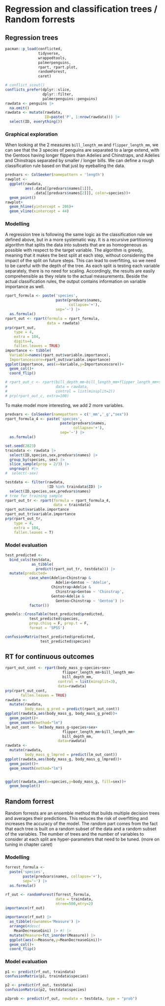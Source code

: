 # Regression and classification trees / Random forrests

## Regression trees

```r
pacman::p_load(conflicted,
               tidyverse,
               wrappedtools, 
               palmerpenguins,
               rpart, rpart.plot,
               randomForest,
               caret)

# conflict_scout()
conflicts_prefer(dplyr::slice, 
                 dplyr::filter,
                 palmerpenguins::penguins)
rawdata <- penguins |> 
  na.omit()
rawdata <- mutate(rawdata,
                  ID=paste('P', 1:nrow(rawdata))) |> 
  select(ID, everything())
```

### Graphical exploration

When looking at the 2 measures `bill_length_mm` and `flipper_length_mm`, we can see that the 3 species of penguins are separated to a large extend, with the Gentoos having longer flippers than Adelies and Chinstraps, and Adelies and Chinstraps separated by smaller / longer bills. We can define a rough classification rule based on that just by eyeballing the data.

```r
predvars <- ColSeeker(namepattern = 'length')
rawplot <- 
  ggplot(rawdata, 
         aes(.data[[predvars$names[1]]], 
             .data[[predvars$names[2]]], color=species))+
  geom_point()  
rawplot+
  geom_hline(yintercept = 206)+
  geom_vline(xintercept = 44)
```

### Modelling

A regression tree is following the same logic as the classification rule we defined above, but in a more systematic way. It is a recursive partitioning algorithm that splits the data into subsets that are as homogeneous as possible with respect to the target variable. The algorithm is greedy, meaning that it makes the best split at each step, without considering the impact of the split on future steps. This can lead to overfitting, so we need to be careful with the depth of the tree. As each split is testing each variable separately, there is no need for scaling. Accordingly, the results are easily comprehensible as they relate to the actual measurements. Beside the actual classification rules, the output contains information on variable importance as well.

```r
rpart_formula <- paste('species',
                       paste(predvars$names,
                             collapse='+'),
                       sep='~') |> 
  as.formula()
rpart_out <- rpart(formula = rpart_formula,
                   data = rawdata)
prp(rpart_out,
    type = 4,
    extra = 104,
    digits=4,
    fallen.leaves = TRUE)
importance <- tibble(
  Variable=names(rpart_out$variable.importance),
  Importancescore=rpart_out$variable.importance)
ggplot(importance, aes(x=Variable,y=Importancescore))+
  geom_col()+
  coord_flip()

# rpart_out_c <- rpart(bill_depth_mm~bill_length_mm+flipper_length_mm+sex, 
#                      data = rawdata,
#                      control = list(minsplit=2))
# prp(rpart_out_c, extra=100)
```

To make model more interesting, we add 2 more variables.

```r
predvars <- ColSeeker(namepattern = c('_mm','_g',"sex"))
rpart_formula_4 <- paste('species',
                         paste(predvars$names,
                               collapse='+'),
                         sep='~') |> 
  as.formula()

set.seed(2023)
traindata <- rawdata |> 
  select(ID,species,sex,predvars$names) |>
  group_by(species, sex) |>
  slice_sample(prop = 2/3) |>
  ungroup() #|>
#  select(-sex)

testdata <- filter(rawdata,
                   !ID %in% traindata$ID) |>
  select(ID,species,sex,predvars$names)
# tree for training sample
rpart_out_tr <- rpart(formula = rpart_formula_4,
                      data = traindata)
rpart_out$variable.importance
rpart_out_tr$variable.importance
prp(rpart_out_tr,
    type = 4,
    extra = 104,
    fallen.leaves = T)
```

### Model evaluation

```r
test_predicted <- 
  bind_cols(testdata,
            as_tibble(
              predict(rpart_out_tr, testdata))) |>   
  mutate(predicted=
           case_when(Adelie>Chinstrap &
                       Adelie>Gentoo ~ 'Adelie',
                     Chinstrap>Adelie &
                       Chinstrap>Gentoo ~ 'Chinstrap',
                     Gentoo>Adelie &
                       Gentoo>Chinstrap ~ 'Gentoo') |> 
           factor())

gmodels::CrossTable(test_predicted$predicted,
           test_predicted$species,
           prop.chisq = F, prop.t = F,
           format = 'SPSS')

confusionMatrix(test_predicted$predicted,
                test_predicted$species)
```

## RT for continuous outcomes

```r
rpart_out_cont <- rpart(body_mass_g~species+sex+
                          flipper_length_mm+bill_length_mm+
                          bill_depth_mm, 
                        control = list(minsplit=3), 
                        data=rawdata)
prp(rpart_out_cont,
       fallen.leaves = TRUE)
rawdata <- 
  mutate(rawdata,
         body_mass_g_pred = predict(rpart_out_cont))
ggplot(rawdata,aes(body_mass_g, body_mass_g_pred))+
  geom_point()+
  geom_smooth(method="lm")
lm_out_cont <- lm(body_mass_g~species+sex+
                          flipper_length_mm+bill_length_mm+
                          bill_depth_mm, 
                        data=rawdata)
rawdata <- 
  mutate(rawdata,
         body_mass_g_lmpred = predict(lm_out_cont))
ggplot(rawdata,aes(body_mass_g, body_mass_g_lmpred))+
  geom_point()+
  geom_smooth(method="lm")


ggplot(rawdata,aes(x=species,y=body_mass_g, fill=sex))+
  geom_boxplot()
```

## Random forrest

Random forrests are an ensemble method that builds multiple decision trees and averages their predictions. This reduces the risk of overfitting and increases the accuracy of the model. The random part comes from the fact that each tree is built on a random subset of the data and a random subset of the variables. The number of trees and the number of variables to consider at each split are hyper-parameters that need to be tuned. (more on tuning in chapter caret)

### Modelling

```r
forrest_formula <- 
  paste('species',
        paste(predvars$names, collapse='+'),
        sep='~') |> 
  as.formula()

rf_out <- randomForest(forrest_formula,
                       data = traindata,
                       ntree=500,mtry=2)
importance(rf_out)

importance(rf_out) |> 
  as_tibble(rownames='Measure') |> 
  arrange(#desc(
    MeanDecreaseGini) |> #) |> 
  mutate(Measure=fct_inorder(Measure)) |> 
  ggplot(aes(x=Measure,y=MeanDecreaseGini))+
  geom_col()+
  coord_flip()
```

### Model evaluation

```r
p1 <- predict(rf_out, traindata)
confusionMatrix(p1, traindata$species)

p2 <- predict(rf_out, testdata)
confusionMatrix(p2, testdata$species)

p2prob <- predict(rf_out, newdata = testdata, type = "prob")

```
